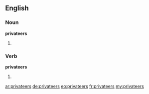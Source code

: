 ==English==

===Noun===
'''privateers'''

# {{plural of|privateer}}

===Verb===
'''privateers'''
# {{en-third-person singular of|privateer}}

[[ar:privateers]]
[[de:privateers]]
[[eo:privateers]]
[[fr:privateers]]
[[my:privateers]]